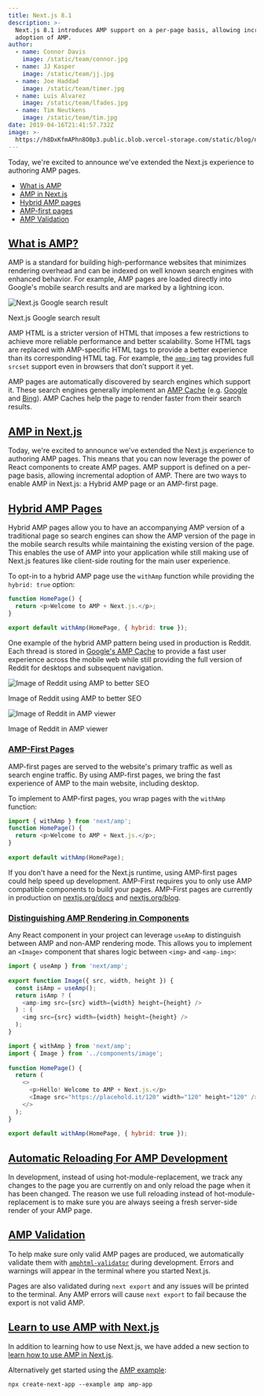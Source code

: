 ```yaml
---
title: Next.js 8.1
description: >-
  Next.js 8.1 introduces AMP support on a per-page basis, allowing incremental
  adoption of AMP.
author:
  - name: Connor Davis
    image: /static/team/connor.jpg
  - name: JJ Kasper
    image: /static/team/jj.jpg
  - name: Joe Haddad
    image: /static/team/timer.jpg
  - name: Luis Alvarez
    image: /static/team/lfades.jpg
  - name: Tim Neutkens
    image: /static/team/tim.jpg
date: 2019-04-16T21:41:57.732Z
image: >-
  https://h8DxKfmAPhn8O0p3.public.blob.vercel-storage.com/static/blog/next-8-1/twitter-card.png
---
```


Today, we're excited to announce we've extended the Next.js experience to authoring AMP pages.

*   [What is AMP](#what-is-amp)
*   [AMP in Next.js](#amp-in-nextjs)
*   [Hybrid AMP pages](#hybrid-amp-pages)
*   [AMP-first pages](#amp-first-pages)
*   [AMP Validation](#amp-validation)

[What is AMP?](#what-is-amp)
----------------------------

AMP is a standard for building high-performance websites that minimizes rendering overhead and can be indexed on well known search engines with enhanced behavior. For example, AMP pages are loaded directly into Google's mobile search results and are marked by a lightning icon.

![Next.js Google search result](https://h8DxKfmAPhn8O0p3.public.blob.vercel-storage.com/static/blog/next-8-1/next-amp-result.png)

Next.js Google search result

AMP HTML is a stricter version of HTML that imposes a few restrictions to achieve more reliable performance and better scalability. Some HTML tags are replaced with AMP-specific HTML tags to provide a better experience than its corresponding HTML tag. For example, the [`amp-img`](https://amp.dev/documentation/components/amp-img) tag provides full `srcset` support even in browsers that don’t support it yet.

AMP pages are automatically discovered by search engines which support it. These search engines generally implement an [AMP Cache](https://amp.dev/documentation/guides-and-tutorials/learn/amp-caches-and-cors/how_amp_pages_are_cached) (e.g. [Google](https://developers.google.com/amp/cache/) and [Bing](https://www.bing.com/webmaster/help/bing-amp-cache-bc1c884c)). AMP Caches help the page to render faster from their search results.

[AMP in Next.js](#amp-in-nextjs)
--------------------------------

Today, we're excited to announce we've extended the Next.js experience to authoring AMP pages. This means that you can now leverage the power of React components to create AMP pages. AMP support is defined on a per-page basis, allowing incremental adoption of AMP. There are two ways to enable AMP in Next.js: a Hybrid AMP page or an AMP-first page.

[Hybrid AMP Pages](#hybrid-amp-pages)
-------------------------------------

Hybrid AMP pages allow you to have an accompanying AMP version of a traditional page so search engines can show the AMP version of the page in the mobile search results while maintaining the existing version of the page. This enables the use of AMP into your application while still making use of Next.js features like client-side routing for the main user experience.

To opt-in to a hybrid AMP page use the `withAmp` function while providing the `hybrid: true` option:

```js filename="pages/index.js"
function HomePage() {
  return <p>Welcome to AMP + Next.js.</p>;
}
 
export default withAmp(HomePage, { hybrid: true });
```

One example of the hybrid AMP pattern being used in production is Reddit. Each thread is stored in [Google's AMP Cache](https://developers.google.com/amp/cache/) to provide a fast user experience across the mobile web while still providing the full version of Reddit for desktops and subsequent navigation.

![Image of Reddit using AMP to better SEO](https://h8DxKfmAPhn8O0p3.public.blob.vercel-storage.com/static/blog/next-8-1/reddit-amp-results.png)

Image of Reddit using AMP to better SEO

![Image of Reddit in AMP viewer](https://h8DxKfmAPhn8O0p3.public.blob.vercel-storage.com/static/blog/next-8-1/amp-viewer.png)

Image of Reddit in AMP viewer

### [AMP-First Pages](#amp-first-pages)

AMP-first pages are served to the website's primary traffic as well as search engine traffic. By using AMP-first pages, we bring the fast experience of AMP to the main website, including desktop.

To implement to AMP-first pages, you wrap pages with the `withAmp` function:

```js filename="pages/index.js"
import { withAmp } from 'next/amp';
function HomePage() {
  return <p>Welcome to AMP + Next.js.</p>;
}
 
export default withAmp(HomePage);
```

If you don't have a need for the Next.js runtime, using AMP-first pages could help speed up development. AMP-First requires you to only use AMP compatible components to build your pages. AMP-First pages are currently in production on [nextjs.org/docs](http://nextjs.org/docs) and [nextjs.org/blog](http://nextjs.org/blog).

### [Distinguishing AMP Rendering in Components](#distinguishing-amp-rendering-in-components)

Any React component in your project can leverage `useAmp` to distinguish between AMP and non-AMP rendering mode. This allows you to implement an `<Image>` component that shares logic between `<img>` and `<amp-img>`:

```js filename="components/image.js"
import { useAmp } from 'next/amp';
 
export function Image({ src, width, height }) {
  const isAmp = useAmp();
  return isAmp ? (
    <amp-img src={src} width={width} height={height} />
  ) : (
    <img src={src} width={width} height={height} />
  );
}
```

```js filename="pages/index.js"
import { withAmp } from 'next/amp';
import { Image } from '../components/image';
 
function HomePage() {
  return (
    <>
      <p>Hello! Welcome to AMP + Next.js.</p>
      <Image src="https://placehold.it/120" width="120" height="120" />
    </>
  );
}
 
export default withAmp(HomePage, { hybrid: true });
```

[Automatic Reloading For AMP Development](#automatic-reloading-for-amp-development)
-----------------------------------------------------------------------------------

In development, instead of using hot-module-replacement, we track any changes to the page you are currently on and only reload the page when it has been changed. The reason we use full reloading instead of hot-module-replacement is to make sure you are always seeing a fresh server-side render of your AMP page.

[AMP Validation](#amp-validation)
---------------------------------

To help make sure only valid AMP pages are produced, we automatically validate them with [`amphtml-validator`](https://www.npmjs.com/package/amphtml-validator) during development. Errors and warnings will appear in the terminal where you started Next.js.

Pages are also validated during `next export` and any issues will be printed to the terminal. Any AMP errors will cause `next export` to fail because the export is not valid AMP.

[Learn to use AMP with Next.js](#learn-to-use-amp-with-nextjs)
--------------------------------------------------------------

In addition to learning how to use Next.js, we have added a new section to [learn how to use AMP in Next.js](/learn/excel/amp).

Alternatively get started using the [AMP example](https://github.com/vercel/next.js/tree/canary/examples/amp):

```
npx create-next-app --example amp amp-app
```

